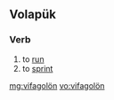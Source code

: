 ==Volapük==

===Verb===
{{head|vo|verb}}

# to [[run]]
# to [[sprint]]

[[mg:vifagolön]]
[[vo:vifagolön]]